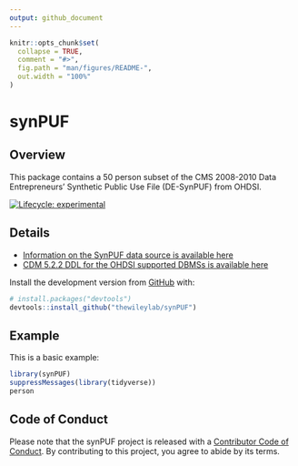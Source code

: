 ```yaml
---
output: github_document
---
```


<!-- README.md is generated from README.Rmd. Please edit that file -->

```r
knitr::opts_chunk$set(
  collapse = TRUE,
  comment = "#>",
  fig.path = "man/figures/README-",
  out.width = "100%"
)
```

# synPUF

## Overview

This package contains a 50 person subset of the CMS 2008-2010 Data Entrepreneurs’ Synthetic Public Use File (DE-SynPUF) from OHDSI. 

<!-- badges: start -->
[![Lifecycle: experimental](https://img.shields.io/badge/lifecycle-experimental-orange.svg)](https://www.tidyverse.org/lifecycle/#experimental)
<!-- badges: end -->

## Details

* [Information on the SynPUF data source is available here](https://www.cms.gov/Research-Statistics-Data-and-Systems/Downloadable-Public-Use-Files/SynPUFs/DE_Syn_PUF.html)
* [CDM 5.2.2 DDL for the OHDSI supported DBMSs is available here](https://github.com/OHDSI/CommonDataModel/blob/v5.2.2/PostgreSQL/OMOP%20CDM%20ddl%20-%20PostgreSQL.sql)

Install the development version from [GitHub](https://github.com/thewileylab/synPUF) with:

``` r
# install.packages("devtools")
devtools::install_github("thewileylab/synPUF")
```
## Example

This is a basic example:

```r
library(synPUF)
suppressMessages(library(tidyverse))
person
```

## Code of Conduct

Please note that the synPUF project is released with a [Contributor Code of Conduct](https://contributor-covenant.org/version/2/0/CODE_OF_CONDUCT.html). By contributing to this project, you agree to abide by its terms.

